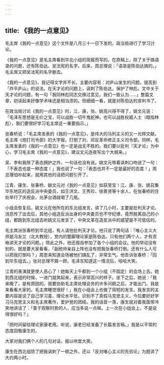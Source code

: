 ```yaml
---
---
---
```

title: 《我的一点意见》
---




毛主席《我的一点意见》这个文件是八月三十一日下发的，政治局进行了学习讨论。

《我的一点意见》是毛主席看到华北小组的简报而写的。在原稿上，除了关于搞语录的问题，还有陈伯达、吴法宪的名字。后来，周总理说：「语录是陈伯达搞的。」毛主席又把吴法宪的名字删去。

《我的一点意见》，我记得文字并不长，主要内容有：对庐山发生的问题，提高到「炸平庐山」的说法。在天才论的问题上，讽刺了陈伯达，保护了林彪。文中关于天才论的问题，有一句「我同林彪同志交换过意见，我们一致认为……」整篇文章，初读起来好像学术味还是相当浓的。但细细一看，就是对陈伯达的宣判书了。

在政治局讨论《我的一点意见》时，江、康，张、姚高兴得不得了，姚文元说：「毛泽东思想是无价之宝，可以战胜一切牛鬼蛇神，也可以战胜权威人士（暗指林彪），我们要很好学习毛主席这一重要指示。」

张春桥说：「毛主席发表的《我的一点意见》，是伟大的马列主义的又一光辉文献。毛主席《炮打司令部》的大字报，打倒了刘、邓反革命修正主义司令部。同样，毛主席发表的《我的一点意见》也一定是战无不胜的。我们要以批判『天才论』为中心，学习毛主席《我的一点意见》，建议文元连夜写出个大纲来。」

吴、李和我除了表态拥护之外，一句话也没有说。姚文元带着讽刺口吻说了一句：「不表态也是一种态度！」我也说了一句：「表态也并不一定是最好的态度！」周总理怕吵起来，就用其他的话把问题引开了。

江青、康生、张春桥、姚文元对《我的一点意见》如获至宝！江、康、张、姚召集华东地区的造反派中央委员，如王洪文、王秀珍、徐景贤等十余人，在张春桥的住处举行了庆祝会，光茅台酒就喝了几瓶。

小组会恢复后，姚文元在他所在的东北组发言，讲了几小时，主要是批判天才论。消息传了出去后，其他小组造反派出身的中央委员也不守纪律，竟然脱离自己的小组，都跑到东北组去听姚文元发言了，中央文革在造反派中的威望是不可低估的。

毛主席派张春桥到华北组，有人请他批判天才论。他只说了两句话：「唯心主义大师是冯友兰（北大教授），党内的蹩脚理论家是陈伯达。只有他们两个人，才有资格讲天才论的问题。」除此之外，他还擅自参加了各个小组的会议。他的举动没有别的，就是要大家看看，「副统帅亲自上阵也没有把我张春桥打倒。还有什么人可以把我打倒吗？」周恩来知道会场被他们搞乱了，非常生气。他告诉张春桥：「回到华东组去。」张对总理不屑一顾。毛泽东知道这一情况后，哈哈大笑。

江青的表演就更使人恶心了！她每天上午都到一个小组（不固定）的会场上去。她到西北组的时候，一进门就笑起来，表示非常高兴的样子。坐下之后，她说：「我来晚了，是有原因的。我要协助毛主席处理会务的许多问题之后，才能出门。我是来看看大家的。毛主席睡觉很好！」我在小组会上也做了简短的发言。我发言的主要内容是说了自己学习差、理论水平低，识别不了真假马克思主义，今后要好好学习马克思主义和毛主席著作，爱护党的团结。我的话音一落，康生就对着我面带冷笑地讲话了：「善于观察时势的人，应当多说一点嘛。上一次在小组会上，不是说得很好吗？」

「把时间留给理论家康老用。听说，康老已经准备了长篇发言稿。」我是以平常的态度回敬康生的。

大家对我们俩个人的几句对话，报以哄堂大笑。

康生在西北组除了把我讽刺了一顿之外，还以「反对唯心主义的先验论」为题讲了大约两小时。